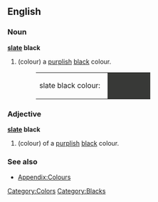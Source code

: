 ==English==

===Noun===
'''[[slate]] black'''
#(colour) a [[purple|purplish]] [[black]] colour.
#:<table><tr><td>slate black colour: &nbsp;</td><td bgcolor="#383937" width="80">&nbsp; </td></tr></table>

===Adjective===
'''[[slate]] black'''
#(colour) of a [[purple|purplish]] [[black]] colour.

===See also===
*[[Wiktionary_Appendix:Colours|Appendix:Colours]]

[[Category:Colors]]
[[Category:Blacks]]